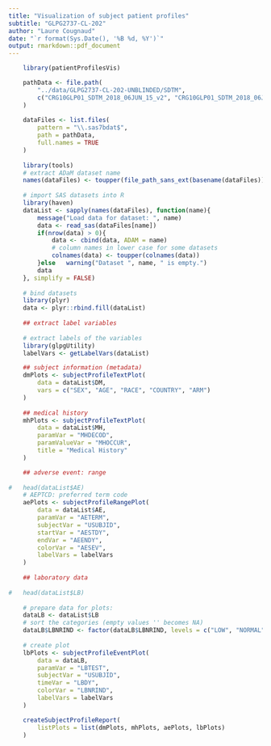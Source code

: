 ---
title: "Visualization of subject patient profiles"
subtitle: "GLPG2737-CL-202"
author: "Laure Cougnaud"
date: "`r format(Sys.Date(), '%B %d, %Y')`"
output: rmarkdown::pdf_document
---

```{r loadPackages}

	library(patientProfilesVis)

```

```{r loadData}

	pathData <- file.path(
		"../data/GLPG2737-CL-202-UNBLINDED/SDTM",
		c("CRG10GLP01_SDTM_2018_06JUN_15_v2", "CRG10GLP01_SDTM_2018_06JUN_19")
	)
	
	dataFiles <- list.files(
		pattern = "\\.sas7bdat$",
		path = pathData, 
		full.names = TRUE
	)
	
	library(tools)
	# extract ADaM dataset name
	names(dataFiles) <- toupper(file_path_sans_ext(basename(dataFiles)))
	
	# import SAS datasets into R
	library(haven)
	dataList <- sapply(names(dataFiles), function(name){
		message("Load data for dataset: ", name)
		data <- read_sas(dataFiles[name])
		if(nrow(data) > 0){
			data <- cbind(data, ADAM = name)
			# column names in lower case for some datasets
			colnames(data) <- toupper(colnames(data))
		}else	warning("Dataset ", name, " is empty.")
		data
	}, simplify = FALSE)
	
	# bind datasets
	library(plyr)
	data <- plyr::rbind.fill(dataList)
	
	## extract label variables
	
	# extract labels of the variables
	library(glpgUtility)
	labelVars <- getLabelVars(dataList)

```

```{r createPlotModuleOfInterest}

	## subject information (metadata)
	dmPlots <- subjectProfileTextPlot(
		data = dataList$DM,
		vars = c("SEX", "AGE", "RACE", "COUNTRY", "ARM")
	)
	
	## medical history
	mhPlots <- subjectProfileTextPlot(
		data = dataList$MH,
		paramVar = "MHDECOD",
		paramValueVar = "MHOCCUR",
		title = "Medical History"
	)

	## adverse event: range
	
#	head(dataList$AE)
	# AEPTCD: preferred term code
	aePlots <- subjectProfileRangePlot(
		data = dataList$AE,
		paramVar = "AETERM",
		subjectVar = "USUBJID",
		startVar = "AESTDY",
		endVar = "AEENDY",
		colorVar = "AESEV",
		labelVars = labelVars
	)
	
	## laboratory data
	
#	head(dataList$LB)
	
	# prepare data for plots:
	dataLB <- dataList$LB
	# sort the categories (empty values '' becomes NA)
	dataLB$LBNRIND <- factor(dataLB$LBNRIND, levels = c("LOW", "NORMAL", "HIGH"))
	
	# create plot
	lbPlots <- subjectProfileEventPlot(
		data = dataLB,
		paramVar = "LBTEST",
		subjectVar = "USUBJID",
		timeVar = "LBDY",
		colorVar = "LBNRIND",
		labelVars = labelVars	
	)

```

```{r createReportWithAllModules}

	createSubjectProfileReport(
		listPlots = list(dmPlots, mhPlots, aePlots, lbPlots)	
	)

```



